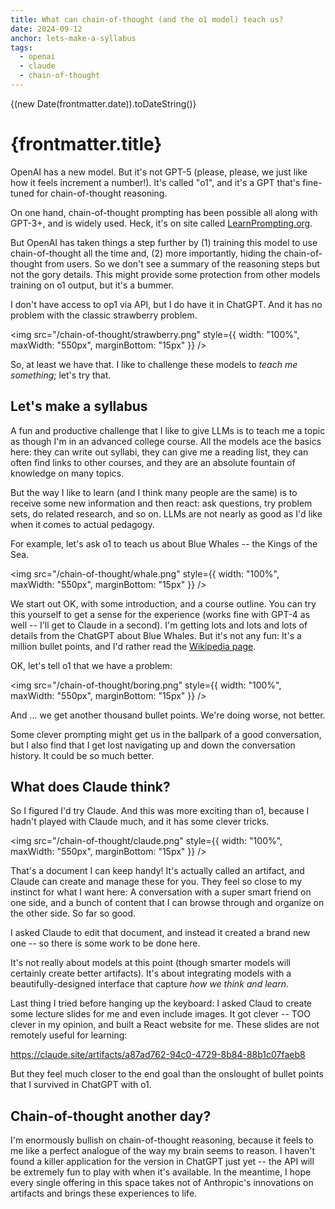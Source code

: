```yaml
---
title: What can chain-of-thought (and the o1 model) teach us?
date: 2024-09-12
anchor: lets-make-a-syllabus
tags:
  - openai
  - claude
  - chain-of-thought
---
```



{(new Date(frontmatter.date)).toDateString()}

# {frontmatter.title}

OpenAI has a new model. But it's not GPT-5 (please, please, we just like how it
feels increment a number!). It's called "o1", and it's a GPT that's fine-tuned
for chain-of-thought reasoning.

On one hand, chain-of-thought prompting has been possible all along with GPT-3+,
and is widely used. Heck, it's on site called
[LearnPrompting.org](https://learnprompting.org/docs/intermediate/chain_of_thought).

But OpenAI has taken things a step further by (1) training this model to use
chain-of-thought all the time and, (2) more importantly, hiding the
chain-of-thought from users. So we don't see a summary of the reasoning steps
but not the gory details. This might provide some protection from other models
training on o1 output, but it's a bummer.

I don't have access to op1 via API, but I do have it in ChatGPT. And it has no
problem with the classic strawberry problem.

<img src="/chain-of-thought/strawberry.png" style={{ width: "100%", maxWidth:
"550px", marginBottom: "15px" }} />

So, at least we have that. I like to challenge these models to _teach me
something_; let's try that.

## Let's make a syllabus

A fun and productive challenge that I like to give LLMs is to teach me a topic
as though I'm in an advanced college course. All the models ace the basics here:
they can write out syllabi, they can give me a reading list, they can often find
links to other courses, and they are an absolute fountain of knowledge on many
topics.

But the way I like to learn (and I think many people are the same) is to receive
some new information and then react: ask questions, try problem sets, do related
research, and so on. LLMs are not nearly as good as I'd like when it comes to
actual pedagogy.

For example, let's ask o1 to teach us about Blue Whales -- the Kings of the Sea.

<img src="/chain-of-thought/whale.png" style={{ width: "100%", maxWidth:
"550px", marginBottom: "15px" }} />

We start out OK, with some introduction, and a course outline. You can try this
yourself to get a sense for the experience (works fine with GPT-4 as well --
I'll get to Claude in a second). I'm getting lots and lots and lots of details
from the ChatGPT about Blue Whales. But it's not any fun: It's a million bullet
points, and I'd rather read the [Wikipedia
page](https://en.wikipedia.org/wiki/Blue_whale).

OK, let's tell o1 that we have a problem:

<img src="/chain-of-thought/boring.png" style={{ width: "100%", maxWidth:
"550px", marginBottom: "15px" }} />

And ... we get another thousand bullet points. We're doing worse, not better.

Some clever prompting might get us in the ballpark of a good conversation, but I
also find that I get lost navigating up and down the conversation history. It
could be so much better.

## What does Claude think?

So I figured I'd try Claude. And this was more exciting than o1, because I
hadn't played with Claude much, and it has some clever tricks.

<img src="/chain-of-thought/claude.png" style={{ width: "100%", maxWidth:
"550px", marginBottom: "15px" }} />

That's a document I can keep handy! It's actually called an artifact, and Claude
can create and manage these for you. They feel so close to my instinct for what
I want here: A conversation with a super smart friend on one side, and a bunch
of content that I can browse through and organize on the other side. So far so
good.

I asked Claude to edit that document, and instead it created a brand new one --
so there is some work to be done here.

It's not really about models at this point (though smarter models will certainly
create better artifacts). It's about integrating models with a
beautifully-designed interface that capture _how we think and learn_.

Last thing I tried before hanging up the keyboard: I asked Claud to create some
lecture slides for me and even include images. It got clever -- TOO clever in my
opinion, and built a React website for me. These slides are not remotely useful
for learning:

https://claude.site/artifacts/a87ad762-94c0-4729-8b84-88b1c07faeb8

But they feel much closer to the end goal than the onslought of bullet points
that I survived in ChatGPT with o1.

## Chain-of-thought another day?

I'm enormously bullish on chain-of-thought reasoning, because it feels to me
like a perfect analogue of the way my brain seems to reason. I haven't found a
killer application for the version in ChatGPT just yet -- the API will be
extremely fun to play with when it's available. In the meantime, I hope every
single offering in this space takes not of Anthropic's innovations on artifacts
and brings these experiences to life.

<Tags tags={frontmatter.tags} label />
